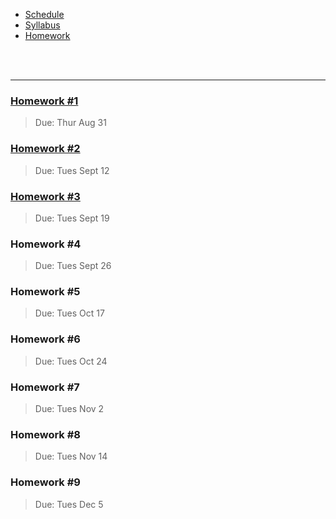 <ul class="navibar">
  <li><a href="./index.html" class="navibar">Schedule</a></li>
  <li><a href="./syllabus.html" class="navibar" >Syllabus</a></li>
  <li><a href="./homework.html" class="current" >Homework</a></li>
</ul>




<!--- Start Main Page --->
<br>
<br>

-------

<!-- ### Homework \#1 -->
### [Homework \#1](homework/hw1.pdf)
> Due: Thur Aug 31

<!-- ### Homework \#2 -->
### [Homework \#2](homework/hw2.pdf)  
> Due: Tues Sept 12

<!-- ### Homework \#3   -->
### [Homework \#3](homework/hw3.pdf)
> Due: Tues Sept 19 

### Homework \#4  
<!-- ### [Homework \#4](homework/hw4.pdf) -->
> Due: Tues Sept 26

### Homework \#5
<!-- ### [Homework \#5](homework/hw5.pdf) -->
> Due: Tues Oct 17

### Homework \#6
<!-- ### [Homework \#6](homework/hw6.pdf) -->
> Due: Tues Oct 24

### Homework \#7
<!-- ### [Homework \#7](homework/hw7.pdf) -->
> Due: Tues Nov 2 

### Homework \#8
<!-- ### [Homework \#8](homework/hw8.pdf) -->
> Due: Tues Nov 14

### Homework \#9  
<!-- ### [Homework \#9](homework/hw9.pdf) -->
> Due: Tues Dec 5  


  